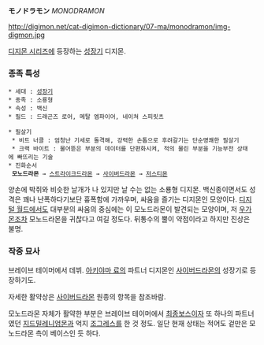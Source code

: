 '''モノドラモン''' ''MONODRAMON''

http://digimon.net/cat-digimon-dictionary/07-ma/monodramon/img-digmon.jpg

[[디지몬 시리즈]]에 등장하는 [[성장기]] 디지몬.

=== 종족 특성 ===
 * 세대 : [[성장기]]
 * 종족 : 소룡형
 * 속성 : 백신
 * 필드 : 드래곤즈 로어, 메탈 엠파이어, 네이쳐 스피릿츠

 * 필살기
  * 비트 너클 : 엄청난 기세로 돌격해, 강력한 손톱으로 후려갈기는 단순명쾌한 필살기
  * 크랙 바이트 : 물어뜯은 부분의 데이터를 단편화시켜, 적의 물린 부분을 기능부전 상태에 빠뜨리는 기술
 * 진화순서
  '''모노드라몬''' → [[스트라이크드라몬]] → [[사이버드라몬]] → [[저스티몬]]

양손에 박쥐와 비슷한 날개가 나 있지만 날 수는 없는 소룡형 디지몬. 백신종이면서도 성격은 꽤나 난폭하다기보단 흉폭함에 가까우며, 싸움을 즐기는 디지몬인 모양이다. [[디지털 월드]]에서도 대부분의 싸움의 중심에는 이 모노드라몬이 발견되는 모양이며, 저 [[우가몬]]조차 모노드라몬을 귀찮다고 여길 정도다. 뒤통수의 뿔이 약점이라고 하지만 진상은 불명.

=== 작중 묘사 ===
브레이브 테이머에서 데뷔. [[아키야마 료]]의 파트너 디지몬인 [[사이버드라몬]]의 성장기로 등장하기도.

자세한 활약상은 [[사이버드라몬]] 원종의 항목을 참조바람.

모노드라몬 자체가 활약한 부분은 브레이브 테이머에서 [[최종보스]]이자 또 하나의 파트너였던 [[지드밀레니엄몬]]과 억지 [[조그레스]]를 한 것 정도. 일단 현재 상태는 적어도 겉만은 모노드라몬 측이 베이스인 듯 하다.
